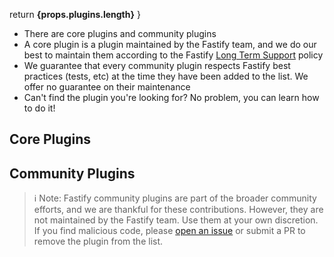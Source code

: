 

  return <b>{props.plugins.length}</b>
}

<HeroBanner title="Plugins" />

- There are <PluginCount plugins={plugins.corePlugins}/> core plugins and <PluginCount plugins={plugins.communityPlugins}/> community plugins
- A core plugin is a plugin maintained by the Fastify team, and we do our best to maintain them according to the Fastify [Long Term Support](https://github.com/fastify/fastify/blob/main/docs/Reference/LTS.md) policy
- We guarantee that every community plugin respects Fastify best practices (tests, etc) at the time they have been added to the list. We offer no guarantee on their maintenance
- Can't find the plugin you're looking for? No problem, <Link to='/docs/latest/Guides/Write-Plugin'>you can learn how to do it!</Link>

<div className="ecosystem-page">

## Core Plugins

<PluginsTable plugins={plugins.corePlugins} />

## Community Plugins

</div>

> ℹ️ Note: Fastify community plugins are part of the broader community efforts, and we are thankful for these contributions. However, they are not maintained by the Fastify team. Use them at your own discretion. If you find malicious code, please [open an issue](https://github.com/fastify/fastify/issues/new/choose) or submit a PR to remove the plugin from the list.

<PluginsTable plugins={plugins.communityPlugins} />
